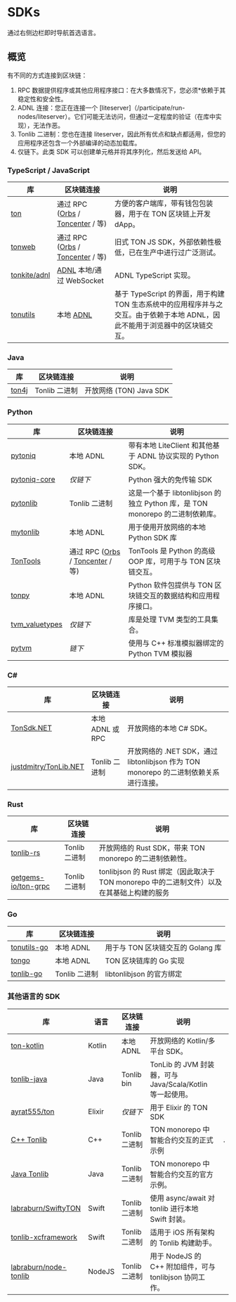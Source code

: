# SDKs

通过右侧边栏即时导航首选语言。

## 概览

有不同的方式连接到区块链：

1. RPC 数据提供程序或其他应用程序接口：在大多数情况下，您必须\*依赖于其稳定性和安全性。
2. ADNL 连接：您正在连接一个 [liteserver]（/participate/run-nodes/liteserver）。它们可能无法访问，但通过一定程度的验证（在库中实现），无法作恶。
3. Tonlib 二进制：您也在连接 liteserver，因此所有优点和缺点都适用，但您的应用程序还包含一个外部编译的动态加载库。
4. 仅链下。此类 SDK 可以创建单元格并将其序列化，然后发送给 API。

### TypeScript / JavaScript

| 库                                               | 区块链连接                                                                                                                 | 说明                                                                        |
| ----------------------------------------------- | --------------------------------------------------------------------------------------------------------------------- | ------------------------------------------------------------------------- |
| [ton](https://github.com/ton-org/ton)           | 通过 RPC ([Orbs](https://www.orbs.com/ton-access/) / [Toncenter](https://toncenter.com/api/v2/) / 等) | 方便的客户端库，带有钱包包装器，用于在 TON 区块链上开发 dApp。                                      |
| [tonweb](https://github.com/toncenter/tonweb)   | 通过 RPC ([Orbs](https://www.orbs.com/ton-access/) / [Toncenter](https://toncenter.com/api/v2/) / 等) | 旧式 TON JS SDK，外部依赖性极低，已在生产中进行过广泛测试。                                       |
| [tonkite/adnl](https://github.com/tonkite/adnl) | [ADNL](/develop/network/adnl-tcp) 本地/通过 WebSocket                                                                     | ADNL TypeScript 实现。                                                       |
| [tonutils](https://github.com/thekiba/tonutils) | 本地 [ADNL](/develop/network/adnl-tcp)                                                                                  | 基于 TypeScript 的界面，用于构建 TON 生态系统中的应用程序并与之交互。由于依赖于本地 ADNL，因此不能用于浏览器中的区块链交互。 |

### Java

| 库                                          | 区块链连接      | 说明                                     |
| ------------------------------------------ | ---------- | -------------------------------------- |
| [ton4j](https://github.com/neodix42/ton4j) | Tonlib 二进制 | 开放网络 (TON) Java SDK |

### Python

<!-- tonsdk dropped due to invalid cells serialization -->

| 库                                                             | 区块链连接                                                                                                                 | 说明                                                        |
| ------------------------------------------------------------- | --------------------------------------------------------------------------------------------------------------------- | --------------------------------------------------------- |
| [pytoniq](https://github.com/yungwine/pytoniq)                | 本地 ADNL                                                                                                               | 带有本地 LiteClient 和其他基于 ADNL 协议实现的 Python SDK。              |
| [pytoniq-core](https://github.com/yungwine/pytoniq-core)      | _仅链下_                                                                                                                 | Python 强大的免传输 SDK                                         |
| [pytonlib](https://github.com/toncenter/pytonlib)             | Tonlib 二进制                                                                                                            | 这是一个基于 libtonlibjson 的独立 Python 库，是 TON monorepo 的二进制依赖库。 |
| [mytonlib](https://github.com/igroman787/mytonlib)            | 本地 ADNL                                                                                                               | 用于使用开放网络的本地 Python SDK 库                                  |
| [TonTools](https://github.com/yungwine/TonTools)              | 通过 RPC ([Orbs](https://www.orbs.com/ton-access/) / [Toncenter](https://toncenter.com/api/v2/) / 等) | TonTools 是 Python 的高级 OOP 库，可用于与 TON 区块链交互。               |
| [tonpy](https://github.com/disintar/tonpy)                    | 本地 ADNL                                                                                                               | Python 软件包提供与 TON 区块链交互的数据结构和应用程序接口。                      |
| [tvm_valuetypes](https://github.com/toncenter/tvm_valuetypes) | _仅链下_                                                                                                                 | 库是处理 TVM 类型的工具集合。                                         |
| [pytvm](https://github.com/yungwine/pytvm)                    | _链下_                                                                                                                  | 使用与 C++ 标准模拟器绑定的 Python TVM 模拟器                           |

### C#

| 库                                                                 | 区块链连接         | 说明                                                            |
| ----------------------------------------------------------------- | ------------- | ------------------------------------------------------------- |
| [TonSdk.NET](https://github.com/continuation-team/TonSdk.NET)     | 本地 ADNL 或 RPC | 开放网络的本地 C# SDK。                                               |
| [justdmitry/TonLib.NET](https://github.com/justdmitry/TonLib.NET) | Tonlib 二进制    | 开放网络的 .NET SDK，通过 libtonlibjson 作为 TON monorepo 的二进制依赖关系进行连接。 |

### Rust

| 库                                                             | 区块链连接      | 说明                                                           |
| ------------------------------------------------------------- | ---------- | ------------------------------------------------------------ |
| [tonlib-rs](https://github.com/ston-fi/tonlib-rs)             | Tonlib 二进制 | 开放网络的 Rust SDK，带来 TON monorepo 的二进制依赖性。                      |
| [getgems-io/ton-grpc](https://github.com/getgems-io/ton-grpc) | Tonlib 二进制 | tonlibjson 的 Rust 绑定（因此取决于 TON monorepo 中的二进制文件）以及在其基础上构建的服务 |

### Go

| 库                                                        | 区块链连接      | 说明                      |
| -------------------------------------------------------- | ---------- | ----------------------- |
| [tonutils-go](https://github.com/xssnick/tonutils-go)    | 本地 ADNL    | 用于与 TON 区块链交互的 Golang 库 |
| [tongo](https://github.com/tonkeeper/tongo)              | 本地 ADNL    | TON 区块链库的 Go 实现         |
| [tonlib-go](https://github.com/ton-blockchain/tonlib-go) | Tonlib 二进制 | libtonlibjson 的官方绑定     |

### 其他语言的 SDK

| 库                                                                           | 语言     | 区块链连接       | 说明                                           |   |
| --------------------------------------------------------------------------- | ------ | ----------- | -------------------------------------------- | - |
| [ton-kotlin](https://github.com/ton-community/ton-kotlin)                   | Kotlin | 本地 ADNL     | 开放网络的 Kotlin/多平台 SDK。                        |   |
| [tonlib-java](https://github.com/ton-blockchain/tonlib-java)                | Java   | Tonlib bin	 | TonLib 的 JVM 封装器，可与 Java/Scala/Kotlin 等一起使用。 |   |
| [ayrat555/ton](https://github.com/ayrat555/ton)                             | Elixir | _仅链下_       | 用于 Elixir 的 TON SDK                          |   |
| [C++ Tonlib](https://github.com/ton-blockchain/ton/tree/master/example/cpp) | C++    | Tonlib 二进制  | TON monorepo 中智能合约交互的正式示例                    | . |
| [Java Tonlib](https://github.com/ton-blockchain/tonlib-java)                | Java   | Tonlib 二进制  | TON monorepo 中智能合约交互的官方示例。                   |   |
| [labraburn/SwiftyTON](https://github.com/labraburn/SwiftyTON)               | Swift  | Tonlib 二进制  | 使用 async/await 对 tonlib 进行本地 Swift 封装。       |   |
| [tonlib-xcframework](https://github.com/labraburn/tonlib-xcframework)       | Swift  | Tonlib 二进制  | 适用于 iOS 所有架构的 Tonlib 构建助手。                   |   |
| [labraburn/node-tonlib](https://github.com/labraburn/node-tonlib)           | NodeJS | Tonlib 二进制  | 用于 NodeJS 的 C++ 附加组件，可与 tonlibjson 协同工作。     |   |
